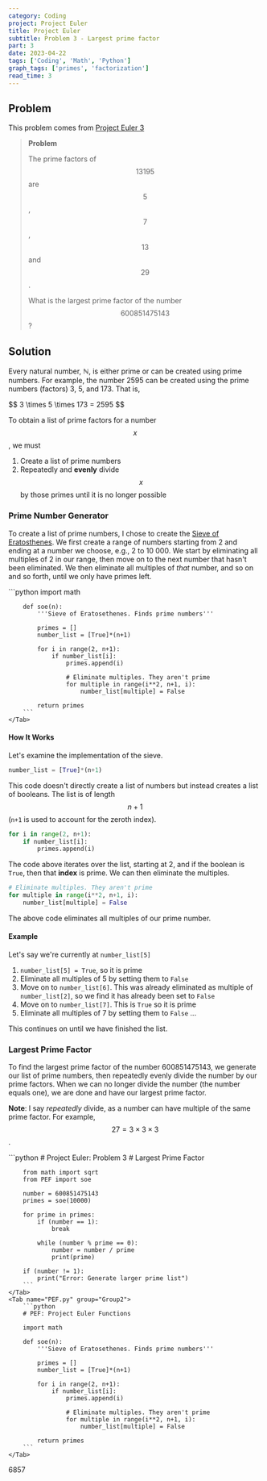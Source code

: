 ```yaml
---
category: Coding
project: Project Euler
title: Project Euler
subtitle: Problem 3 - Largest prime factor
part: 3
date: 2023-04-22
tags: ['Coding', 'Math', 'Python']
graph_tags: ['primes', 'factorization']
read_time: 3
---
```



## Problem

This problem comes from [Project Euler 3](https://projecteuler.net/problem=3)

> **Problem**
>
> The prime factors of $$ 13195$$ are $$ 5$$, $$ 7$$, $$ 13$$ and $$ 29$$ .
>
> What is the largest prime factor of the number $$ 600851475143$$ ?

## Solution
Every natural number, ℕ, is either prime or can be created using prime numbers. 
For example, the number 2595 can be created using the prime numbers (factors) 3, 5, and 173. That is,

<div class="text-center my-8">$$ 3 \times 5 \times 173 = 2595 $$ </div>

To obtain a list of prime factors for a number $$ x $$, we must

1. Create a list of prime numbers
2. Repeatedly and **evenly** divide $$ x $$ by those primes until it is no longer possible

### Prime Number Generator
To create a list of prime numbers, I chose to create the [Sieve of Eratosthenes](https://en.wikipedia.org/wiki/Sieve_of_Eratosthenes). 
We first create a range of numbers starting from 2 and ending at a number we choose, e.g., 2 to 10 000. 
We start by eliminating all multiples of 2 in our range, then move on to the next number that hasn't been eliminated. 
We then eliminate all multiples of *that* number, and so on and so forth, until we only have primes left.

<Tabs>
    <Tab name="PEF.py" group="Group1" checked="checked">
        ```python
        import math

        def soe(n):
            '''Sieve of Eratosethenes. Finds prime numbers'''

            primes = []
            number_list = [True]*(n+1)

            for i in range(2, n+1):
                if number_list[i]:
                    primes.append(i)

                    # Eliminate multiples. They aren't prime
                    for multiple in range(i**2, n+1, i):
                        number_list[multiple] = False
            
            return primes
        ```
    </Tab>
</Tabs>

#### How It Works

Let's examine the implementation of the sieve.

```python
number_list = [True]*(n+1)
```
This code doesn't directly create a list of numbers but instead creates a list of booleans. 
The list is of length $$ n + 1 $$ (`n+1` is used to account for the zeroth index).

```python
for i in range(2, n+1):
    if number_list[i]:
        primes.append(i)
```
The code above iterates over the list, starting at 2, and if the boolean is `True`, then that **index** is prime. We can then eliminate the multiples.

```python
# Eliminate multiples. They aren't prime
for multiple in range(i**2, n+1, i):
    number_list[multiple] = False
```
The above code eliminates all multiples of our prime number.

#### Example

Let's say we're currently at `number_list[5]`

1. `number_list[5] = True`, so it is prime
2. Eliminate all multiples of 5 by setting them to `False`
3. Move on to `number_list[6]`. This was already eliminated as multiple of `number_list[2]`, so we find it has already been set to `False`
4. Move on to `number_list[7]`. This is `True` so it is prime
5. Eliminate all multiples of 7 by setting them to `False` ...

This continues on until we have finished the list.

### Largest Prime Factor
To find the largest prime factor of the number 600851475143, we generate our list of prime numbers, then repeatedly evenly divide
the number by our prime factors. When we can no longer divide the number (the number equals one), we are done and have our largest prime factor.

**Note**: I say *repeatedly* divide, as a number can have multiple of the same prime factor. For example, $$ 27 = 3 \times 3 \times 3 $$ .


<Tabs>
    <Tab name="problem03.py" checked="checked" group="Group2">
        ```python
        # Project Euler: Problem 3
        # Largest Prime Factor

        from math import sqrt
        from PEF import soe

        number = 600851475143
        primes = soe(10000)

        for prime in primes:
            if (number == 1):
                break

            while (number % prime == 0):
                number = number / prime
                print(prime)

        if (number != 1):
            print("Error: Generate larger prime list")
        ```
    </Tab>
    <Tab name="PEF.py" group="Group2">
        ```python
        # PEF: Project Euler Functions

        import math

        def soe(n):
            '''Sieve of Eratosethenes. Finds prime numbers'''

            primes = []
            number_list = [True]*(n+1)

            for i in range(2, n+1):
                if number_list[i]:
                    primes.append(i)

                    # Eliminate multiples. They aren't prime
                    for multiple in range(i**2, n+1, i):
                        number_list[multiple] = False
            
            return primes
        ```
    </Tab>
</Tabs>

<Spoiler>6857</Spoiler>